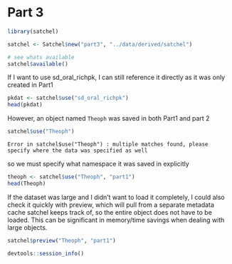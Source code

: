 # Part 3

```r
library(satchel)
```

```r
satchel <- Satchel$new("part3", "../data/derived/satchel")
```

```r
# see whats available
satchel$available()
```

If I want to use sd_oral_richpk, I can still reference it directly as it was only created in Part1

```r
pkdat <- satchel$use("sd_oral_richpk")
head(pkdat)
```

However, an object named `Theoph` was saved in both Part1 and part 2

```r
satchel$use("Theoph")
```

```
Error in satchel$use("Theoph") : multiple matches found, please specify where the data was specified as well
```

so we must specify what namespace it was saved in explicitly

```r
theoph <- satchel$use("Theoph", "part1")
head(Theoph)
```

If the dataset was large and I didn't want to load it completely, I could also check it quickly with preview, which will pull from a separate metadata cache satchel keeps track of, so the entire object does not have to be loaded. This can be significant in memory/time savings when dealing with large objects.

```r
satchel$preview("Theoph", "part1")
```


```r
devtools::session_info()
```


